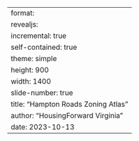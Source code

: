 ---
format:
  revealjs:
    incremental: true
    self-contained: true
    theme: simple
    height: 900
    width: 1400
    slide-number: true
title: "Hampton Roads Zoning Atlas"
author: "HousingForward Virginia"
date: 2023-10-13
---